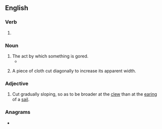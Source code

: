{{also|Goring}}
==English==

===Verb===
{{head|en|present participle}}

# {{present participle of|gore|lang=en|nocat=1}}

===Noun===
{{en-noun}}

# The act by which something is gored.
#* {{quote-text|lang=en|year=2004|author=Mark St. Amant|title=Committed: Confessions of a Fantasy Football Junkie|page=15|passage=The only thing that might make me play is if you get bonus points for either broken pelvises or fatal rodeo-clown '''gorings'''.}}
# {{lb|en|textiles}} A piece of cloth cut diagonally to increase its apparent width.

===Adjective===
{{en-adj|-}}

# {{lb|en|nautical}} Cut gradually sloping, so as to be broader at the [[clew]] than at the [[earing]] of a [[sail]].

===Anagrams===
* {{anagrams|en|a=gginor|gringo|orging}}